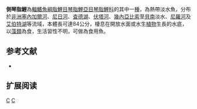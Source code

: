 {{Speciesbox 
| genus = Citharidium
| species = latus
| status = LC
| status_system = IUCN3.1
| authority =  [[Müller|Müller]] & [[Troschel|Troschel]], 1844
| synonyms = 
}}
'''側琴脂鯉'''為[[輻鰭魚綱|輻鰭魚綱]][[脂鯉目|脂鯉目]][[琴脂鯉亞目|琴脂鯉亞目]][[琴脂鯉科|琴脂鯉科]]的其中一[[種|種]]，為熱帶淡水魚，分布於[[非洲|非洲]][[塞內加爾河|塞內加爾河]]、[[尼日河|尼日河]]、[[查德湖|查德湖]]、[[伏塔河|伏塔河]]、[[幾內亞比索|幾內亞比索]]至[[貝南|貝南]]淡水、[[尼羅河|尼羅河]]及[[艾伯特湖|艾伯特湖]]等流域，本體長可達84公分，棲息在開放水面或水生[[植物|植物]]生長的水底，以[[藻類|藻類]]為食，生活習性不明，可做為食用魚。

==参考文献==
{{refbegin}}
*{{FishBase_species|genus=Citharidium|species=latus|year=2014|month=1}}
{{refend}}

== 扩展阅读 ==
{{refbegin}}
{{wikispecies-inline|Citharidium latus|側琴脂鯉}}
{{refend}}
{{Taxonbar}}

[[Category:食用魚|C]]
[[Category:脊鱗琴脂鯉屬|C]]